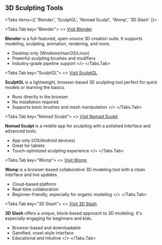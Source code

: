 ## 3D Sculpting Tools


<Tabs items={[
  'Blender',
  'SculptGL',
  'Nomad Sculpt',
  'Womp',
  '3D Slash'
]}>

<Tabs.Tab key="Blender">
<>
[Visit Blender](https://www.blender.org/)

**Blender** is a full-featured, open-source 3D creation suite. It supports modeling, sculpting, animation, rendering, and more.

- Desktop only (Windows/macOS/Linux)
- Powerful sculpting brushes and modifiers
- Industry-grade pipeline support
</>
</Tabs.Tab>

<Tabs.Tab key="SculptGL">
<>
[Visit SculptGL](https://stephaneginier.com/sculptgl/)

**SculptGL** is a lightweight, browser-based 3D sculpting tool perfect for quick models or learning the basics.

- Runs directly in the browser
- No installation required
- Supports basic brushes and mesh manipulation
</>
</Tabs.Tab>

<Tabs.Tab key="Nomad Sculpt">
<>
[Visit Nomad Sculpt](https://nomadsculpt.com/)

**Nomad Sculpt** is a mobile app for sculpting with a polished interface and advanced tools.

- App only (iOS/Android devices)
- Great for tablets
- Touch-optimized sculpting experience
</>
</Tabs.Tab>

<Tabs.Tab key="Womp">
<>
[Visit Womp](https://womp.com/)

**Womp** is a browser-based collaborative 3D modeling tool with a clean interface and live updates.

- Cloud-based platform
- Real-time collaboration
- Beginner-friendly, especially for organic modeling
</>
</Tabs.Tab>

<Tabs.Tab key="3D Slash">
<>
[Visit 3D Slash](https://www.3dslash.net/index.php)

**3D Slash** offers a unique, block-based approach to 3D modeling. It's especially engaging for beginners and kids.

- Browser-based and downloadable
- Gamified, voxel-style interface
- Educational and intuitive
</>
</Tabs.Tab>

</Tabs>
